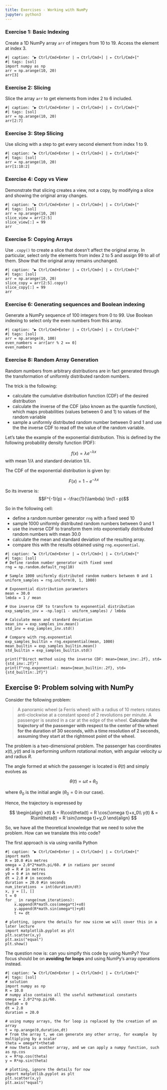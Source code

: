 ```yaml
---
title: Exercises - Working with NumPy
jupyter: python3
---
```




### Exercise 1: Basic Indexing
Create a 1D NumPy array `arr` of integers from 10 to 19. Access the element at index 3.

```pyodide
#| caption: "▶ Ctrl/Cmd+Enter | ⇥ Ctrl/Cmd+] | ⇤ Ctrl/Cmd+["
#| tags: [sol]
import numpy as np
arr = np.arange(10, 20)
arr[3]
```

### Exercise 2: Slicing
Slice the array `arr` to get elements from index 2 to 6 included.

```pyodide
#| caption: "▶ Ctrl/Cmd+Enter | ⇥ Ctrl/Cmd+] | ⇤ Ctrl/Cmd+["
#| tags: [sol]
arr = np.arange(10, 20)
arr[2:7]
```

### Exercise 3: Step Slicing
Use slicing with a step to get every second element from index 1 to 9.

```pyodide
#| caption: "▶ Ctrl/Cmd+Enter | ⇥ Ctrl/Cmd+] | ⇤ Ctrl/Cmd+["
#| tags: [sol]
arr = np.arange(10, 20)
arr[1:10:2]
```

### Exercise 4: Copy vs View
Demonstrate that slicing creates a view, not a copy, by modifying a slice and showing the original array changes.

```pyodide
#| caption: "▶ Ctrl/Cmd+Enter | ⇥ Ctrl/Cmd+] | ⇤ Ctrl/Cmd+["
#| tags: [sol]
arr = np.arange(10, 20)
slice_view = arr[2:5]
slice_view[:] = 99
arr
```

### Exercise 5: Copying Arrays
Use `.copy()` to create a slice that doesn't affect the original array. In particular, select only the elements from index 2 to 5 and assign 99 to all of them. Show that the original array remains unchanged.

```pyodide
#| caption: "▶ Ctrl/Cmd+Enter | ⇥ Ctrl/Cmd+] | ⇤ Ctrl/Cmd+["
#| tags: [sol]
arr = np.arange(10, 20)
slice_copy = arr[2:5].copy()
slice_copy[:] = 99
arr
```

### Exercise 6: Generating sequences and Boolean indexing

Generate a NumPy sequence of 100 integers from 0 to 99. Use Boolean indexing to select only the even numbers from this array.

```pyodide
#| caption: "▶ Ctrl/Cmd+Enter | ⇥ Ctrl/Cmd+] | ⇤ Ctrl/Cmd+["
#| tags: [sol]
arr = np.arange(0, 100)
even_numbers = arr[arr % 2 == 0]
even_numbers
```

### Exercise 8: Random Array Generation

Random numbers from arbitrary distributions are in fact generated through the transformation of uniformly distributed random numbers.

The trick is the following:

- calculate the cumulative distribution function (CDF) of the desired distribution
- calculate the inverse of the CDF (also known as the quantile function), which maps probabilities (values between 0 and 1) to values of the random variable
- sample a uniformly distributed random number between 0 and 1 and use the the inverse CDF to read off the value of the random variable.


Let's take the example of the exponential distribution. This is defined by the following probability density function (PDF):

$$
f(x) = \lambda e^{-\lambda x}
$$
with mean $1/\lambda$ and standard deviation $1/\lambda$. 

The CDF of the exponential distribution is given by:

$$F(x) = 1 - e^{-\lambda x}
$$

So its inverse is:
$$F^{-1}(p) = -\frac{1}{\lambda} \ln(1 - p)$$

So in the following cell:

- define a random number generator `rng` with a fixed seed 10
- sample 1000 uniformly distributed random numbers between 0 and 1
- use the inverse CDF to transform them into exponentially distributed random numbers with mean  30.0
- calculate the mean and standard deviation of the resulting array.
- compare this with the results obtained using `rng.exponential`.

```pyodide
#| caption: "▶ Ctrl/Cmd+Enter | ⇥ Ctrl/Cmd+] | ⇤ Ctrl/Cmd+["
#| tags: [sol]
# Define random number generator with fixed seed
rng = np.random.default_rng(10)

# Sample 1000 uniformly distributed random numbers between 0 and 1
uniform_samples = rng.uniform(0, 1, 1000)

# Exponential distribution parameters
mean = 30.0
lmbda = 1 / mean

# Use inverse CDF to transform to exponential distribution
exp_samples_inv = -np.log(1 - uniform_samples) / lmbda

# Calculate mean and standard deviation
mean_inv = exp_samples_inv.mean()
std_inv = exp_samples_inv.std()

# Compare with rng.exponential
exp_samples_builtin = rng.exponential(mean, 1000)
mean_builtin = exp_samples_builtin.mean()
std_builtin = exp_samples_builtin.std()

print(f"Direct method using the inverse CDF: mean={mean_inv:.2f}, std={std_inv:.2f}")
print(f"rng.exponential: mean={mean_builtin:.2f}, std={std_builtin:.2f}")
```

## Exercise 9: Problem solving with NumPy

Consider the following problem:

> A panoramic wheel (a Ferris wheel) with a radius of 10 meters rotates anti-clockwise at a constant speed of 2 revolutions per minute. A passenger is seated in a car at the edge of the wheel. **Calculate the trajectory of the passenger with respect to the center of the wheel for the duration of 30 seconds, with a time resolution of 2 seconds, assuming they start at the rightmost point of the wheel.**

The problem is a two-dimensional problem. The passenger has coordinates $x(t), y(t)$ and is performing uniform rotational motion, with angular velocity $\omega$ and radius $R$. 

The angle formed at which the passenger is located is $\theta(t)$ and simply evolves as 

$$\theta(t) = \omega t +\theta_0$$

where $\theta_0$ is the initial angle ($\theta_0=0$ in our case).


Hence, the trajectory is expressed by 

$$
\begin{align}
x(t) & = R\cos\theta(t) = R \cos{\omega t}+x_0\\
y(t) & = R\sin\theta(t)  = R \sin{\omega t}+y_0
\end{align}
$$


So, we have all the theoretical knowledge that we need to solve the problem. How can we translate this into code?

The first approach is via using vanilla Python

```pyodide
#| caption: "▶ Ctrl/Cmd+Enter | ⇥ Ctrl/Cmd+] | ⇤ Ctrl/Cmd+["
import math
R = 10.0 #in metres
omega = 2.0*2*math.pi/60. # in radians per second
x0 = R # in metres
y0 = 0 # in metres
dt = 2.0 # in seconds
duration = 20.0 #in seconds
num_iterations  = int(duration/dt)
x, y = [], []
t = 0
for _ in range(num_iterations):
    x.append(R*math.cos(omega*t)+x0)
    y.append(R*math.sin(omega*t)+y0)
    t += dt 

# plotting, ignore the details for now sicne we will cover this in a later lecture
import matplotlib.pyplot as plt
plt.scatter(x,y)
plt.axis("equal")
plt.show()
```

The question now is: can you simpify this code by using NumPy? Your focus should be on **avoiding for loops** and using NumPy's array operations instead.

```pyodide
#| caption: "▶ Ctrl/Cmd+Enter | ⇥ Ctrl/Cmd+] | ⇤ Ctrl/Cmd+["
#| tags: [sol]
# solution
import numpy as np
R = 10.0
# numpy also contains all the useful mathematical constants
omega = 2.0*2*np.pi/60.
theta0 = 0
dt = 2.0
duration = 20.0

# using numpy arrays, the for loop is replaced by the creation of an array
t = np.arange(0,duration,dt) 
# from the array t, we can generate any other array, for example  by multiplying by a scalar
theta = omega*t+theta0
# now theta is another array, and we can apply a numpy function, such as np.cos
x = R*np.cos(theta)
y = R*np.sin(theta)

# plotting, ignore the details for now
import matplotlib.pyplot as plt
plt.scatter(x,y)
plt.axis("equal")
```


